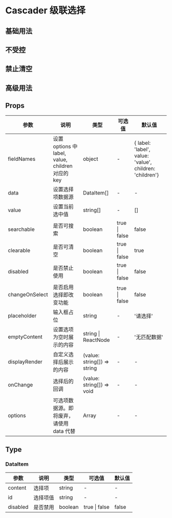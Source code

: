 # Cascader 级联选择

## 基础用法


<DemoBasic />

## 不受控


<DemoChange />

## 禁止清空


<DemoForbidclear />

## 高级用法


<DemoAdvanced />


## Props

| 参数                               | 说明                                              | 类型                        | 可选值        | 默认值                                                                                     |
| ---------------------------------- | ------------------------------------------------- | --------------------------- | ------------- | ------------------------------------------------------------------------------------------ |
| fieldNames                         | 设置 options 中 label, value, children 对应的 key | object                      | -             | { label: 'label', value: 'value', children: 'children'}<Badge type='feature' text='new' /> |
| data                               | 设置选择项数据源                                  | DataItem[]                  | -             | -                                                                                          |
| value                              | 设置当前选中值                                    | string[]                    | -             | []                                                                                         |
| searchable                         | 是否可搜索                                        | boolean                     | true \| false | false                                                                                      |
| clearable                          | 是否可清空                                        | boolean                     | true \| false | true                                                                                       |
| disabled                           | 是否禁止使用                                      | boolean                     | true \| false | false                                                                                      |
| changeOnSelect                     | 是否启用选择即改变功能                            | boolean                     | true \| false | false                                                                                      |
| placeholder                        | 输入框占位                                        | string                      | -             | '请选择'                                                                                   |
| emptyContent                       | 设置选项为空时展示的内容                          | string \| ReactNode         | -             | '无匹配数据'                                                                               |
| displayRender                      | 自定义选择后展示的内容                            | (value: string[]) => string | -             | -                                                                                          |
| onChange                           | 选择后的回调                                      | (value: string[]) => void   | -             | -                                                                                          |
| options<Badge text='deprecated' /> | 可选项数据源。即将废弃，请使用 data 代替          | Array                       | -             | -                                                                                          |

## Type

### DataItem

| 参数     | 说明     | 类型    | 可选值        | 默认值 |
| -------- | -------- | ------- | ------------- | ------ |
| content  | 选择项   | string  | -             | -      |
| id       | 选择项值 | string  | -             | -      |
| disabled | 是否禁用 | boolean | true \| false | false  |
